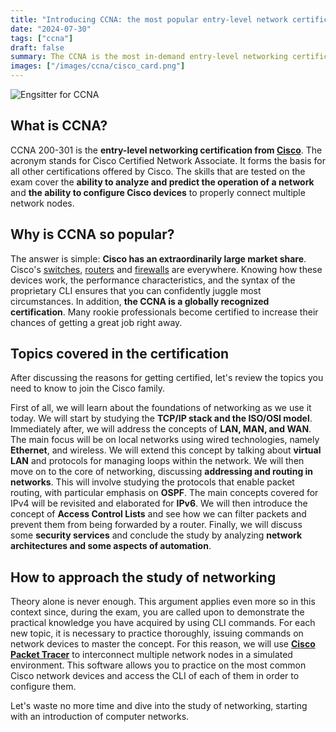 ```yaml
---
title: "Introducing CCNA: the most popular entry-level network certification"
date: "2024-07-30"
tags: ["ccna"]
draft: false
summary: The CCNA is the most in-demand entry-level networking certification on the market. Let's find out what skills are assessed in order to pass the exam and what topics are covered.
images: ["/images/ccna/cisco_card.png"]
---
```


![Engsitter for CCNA](/images/ccna/cisco_card.png)

## What is CCNA?

CCNA 200-301 is the **entry-level networking certification from [Cisco][]**. The acronym stands
for Cisco Certified Network Associate. It forms the basis for all other certifications offered
by Cisco. The skills that are tested on the exam cover the **ability to analyze and predict the
operation of a network** and **the ability to configure Cisco devices** to properly connect multiple
network nodes.

## Why is CCNA so popular?

The answer is simple: **Cisco has an extraordinarily large market share**. Cisco's [switches][],
[routers][] and [firewalls][] are everywhere. Knowing how these devices work, the performance
characteristics, and the syntax of the proprietary CLI ensures that you can confidently juggle
most circumstances. In addition, **the CCNA is a globally recognized certification**. Many rookie
professionals become certified to increase their chances of getting a great job right away.

## Topics covered in the certification

After discussing the reasons for getting certified, let's review the topics you need to know
to join the Cisco family.

First of all, we will learn about the foundations of networking as we use it today. We will
start by studying the **TCP/IP stack and the ISO/OSI model**. Immediately after, we will address
the concepts of **LAN, MAN, and WAN**. The main focus will be on local networks using wired
technologies, namely **Ethernet**, and wireless. We will extend this concept by talking about
**virtual LAN** and protocols for managing loops within the network. We will then move on to
the core of networking, discussing **addressing and routing in networks**. This will involve
studying the protocols that enable packet routing, with particular emphasis on **OSPF**. The
main concepts covered for IPv4 will be revisited and elaborated for **IPv6**. We will then
introduce the concept of **Access Control Lists** and see how we can filter packets and prevent
them from being forwarded by a router. Finally, we will discuss some **security services** and
conclude the study by analyzing **network architectures and some aspects of automation**.

## How to approach the study of networking

Theory alone is never enough. This argument applies even more so in this context since, during
the exam, you are called upon to demonstrate the practical knowledge you have acquired by using
CLI commands. For each new topic, it is necessary to practice thoroughly, issuing commands on
network devices to master the concept. For this reason, we will use **[Cisco Packet Tracer][CPT]**
to interconnect multiple network nodes in a simulated environment. This software allows you to
practice on the most common Cisco network devices and access the CLI of each of them in order
to configure them.

Let's waste no more time and dive into the study of networking, starting with an introduction
of computer networks.

[Cisco]: https://www.cisco.com/site/us/en/index.html#tabs-35d568e0ff-item-194f491212-tab
[switches]: https://www.cisco.com/site/us/en/products/networking/switches/index.html?dtid=osscdc000283#tabs-35d568e0ff-item-194f491212-tab
[routers]: https://www.cisco.com/site/us/en/products/networking/sdwan-routers/index.html#tabs-35d568e0ff-item-194f491212-tab
[firewalls]: https://www.cisco.com/site/us/en/products/security/firewalls/index.html?dtid=osscdc000283#tabs-35d568e0ff-item-194f491212-tab
[CPT]: https://www.netacad.com/courses/packet-tracer